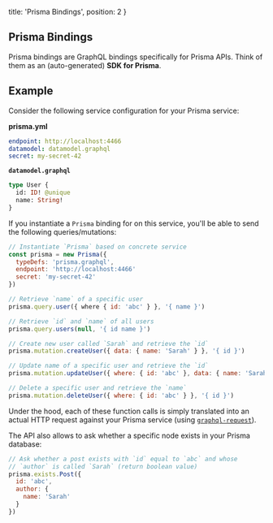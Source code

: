   title: 'Prisma Bindings',
  position: 2
}

## Prisma Bindings

Prisma bindings are GraphQL bindings specifically for Prisma APIs. Think of them as an (auto-generated) **SDK for Prisma**.

## Example

Consider the following service configuration for your Prisma service:

**prisma.yml**

```yml
endpoint: http://localhost:4466
datamodel: datamodel.graphql
secret: my-secret-42
```

**`datamodel.graphql`**

```graphql
type User {
  id: ID! @unique
  name: String!
}
```


If you instantiate a `Prisma` binding for on this service, you'll be able to send the following queries/mutations:

```js
// Instantiate `Prisma` based on concrete service
const prisma = new Prisma({
  typeDefs: 'prisma.graphql',
  endpoint: 'http://localhost:4466'
  secret: 'my-secret-42'
})

// Retrieve `name` of a specific user
prisma.query.user({ where { id: 'abc' } }, '{ name }')

// Retrieve `id` and `name` of all users
prisma.query.users(null, '{ id name }')

// Create new user called `Sarah` and retrieve the `id`
prisma.mutation.createUser({ data: { name: 'Sarah' } }, '{ id }')

// Update name of a specific user and retrieve the `id`
prisma.mutation.updateUser({ where: { id: 'abc' }, data: { name: 'Sarah' } }, '{ id }')

// Delete a specific user and retrieve the `name`
prisma.mutation.deleteUser({ where: { id: 'abc' } }, '{ id }')
```

Under the hood, each of these function calls is simply translated into an actual HTTP request against your Prisma service (using [`graphql-request`](https://github.com/prisma/graphql-request)).

The API also allows to ask whether a specific node exists in your Prisma database:

```js
// Ask whether a post exists with `id` equal to `abc` and whose
// `author` is called `Sarah` (return boolean value)
prisma.exists.Post({
  id: 'abc',
  author: {
    name: 'Sarah'
  }
})
```
